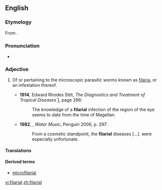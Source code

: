 ==English==

===Etymology===
From {{suffix|filaria|al|lang=en}}.

===Pronunciation===
*{{a|UK}} {{IPA|/fɪˈlɛːɹɪəl/|lang=en}}
*: {{rhymes|ɛəriəl|lang=en}}

===Adjective===
{{en-adj|-}}

# {{context|medicine|lang=en}} Of or pertaining to the microscopic parasitic worms known as [[filaria]], or an infestation thereof.
#* '''1914''', Edward Rhodes Stitt, ''The Diagnostics and Treatment of Tropical Diseases'' [http://books.google.com/books?id=kWWFP6D4gT8C], page 266:
#*: The knowledge of a '''filarial''' infection of the region of the eye seems to date from the time of Magellan.
#*'''1982''', {{w|TC Boyle}}, ''Water Music'', Penguin 2006, p. 297:
#*:From a cosmetic standpoint, the '''filarial''' diseases [...]. were especially unfortunate.

====Translations====
{{trans-top| of or pertaining to filaria}}
{{trans-mid}}
{{trans-bottom}}

====Derived terms====
* [[microfilarial]]

[[vi:filarial]]
[[zh:filarial]]